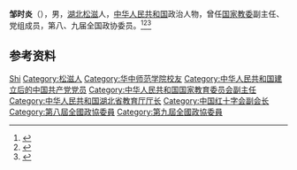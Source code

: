 '''邹时炎'''（{{bd|1933年|}}），男，[[湖北|湖北]][[松滋|松滋]]人，[[中华人民共和国|中华人民共和国]]政治人物，曾任[[国家教委|国家教委]]副主任、党组成员，第八、九届全国政协委员。<ref>{{Cite book|title=历届全国政协委员人名辞典|author=|publisher=中国国际广播出版社|year=1996|isbn=9787507813746|location=北京|pages=286}}</ref><ref>{{Cite book|title=中华人民共和国职官志|author=何虎生, 李耀东, 向常福主编|publisher=中国社会出版社|year=2003|isbn=9787800883934|location=北京|pages=}}</ref><ref>{{Cite web|title=邹时炎|url=http://xyh.ccnu.edu.cn/info/1068/3493.htm|accessdate=2020-12-10|work=华中师范大学校友会}}</ref>

== 参考资料 ==
{{reflist}}

{{中国人物小作品}}

{{Authority control}}
{{DEFAULTSORT:Zou邹}}
[[Category:邹姓|Shi]]
[[Category:松滋人|Category:松滋人]]
[[Category:华中师范学院校友|Category:华中师范学院校友]]
[[Category:中华人民共和国建立后的中国共产党党员|Category:中华人民共和国建立后的中国共产党党员]]
[[Category:中华人民共和国国家教育委员会副主任|Category:中华人民共和国国家教育委员会副主任]]
[[Category:中华人民共和国湖北省教育厅厅长|Category:中华人民共和国湖北省教育厅厅长]]
[[Category:中国红十字会副会长|Category:中国红十字会副会长]]
[[Category:第八屆全國政協委員|Category:第八屆全國政協委員]]
[[Category:第九屆全國政協委員|Category:第九屆全國政協委員]]